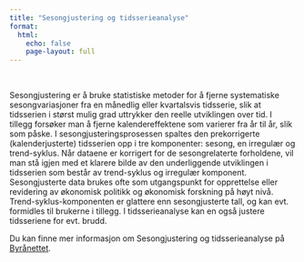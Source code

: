 ```yaml
---
title: "Sesongjustering og tidsserieanalyse"
format: 
  html:
    echo: false
    page-layout: full
---
```

<br>

Sesongjustering er å bruke statistiske metoder for å fjerne systematiske sesongvariasjoner fra en månedlig eller kvartalsvis tidsserie, slik at tidsserien i størst mulig grad uttrykker den reelle utviklingen over tid. I tillegg forsøker man å fjerne kalendereffektene som varierer fra år til år, slik som påske. I sesongjusteringsprosessen spaltes den prekorrigerte (kalenderjusterte) tidsserien opp i tre komponenter: sesong, en irregulær og trend-syklus. Når dataene er korrigert for de sesongrelaterte forholdene, vil man stå igjen med et klarere bilde av den underliggende utviklingen i tidsserien som består av trend-syklus og irregulær komponent. Sesongjusterte data brukes ofte som utgangspunkt for opprettelse eller revidering av økonomisk politikk og økonomisk forskning på høyt nivå. Trend-syklus-komponenten er glattere enn sesongjusterte tall, og kan evt. formidles til brukerne i tillegg. I tidsserieanalyse kan en også justere tidsseriene for evt. brudd. 

Du kan finne mer informasjon om Sesongjustering og tidsserieanalyse på [Byrånettet](https://ssbno.sharepoint.com/sites/Metodikkistatistikkproduksjonen/SitePages/Sesongjustering.aspx).
